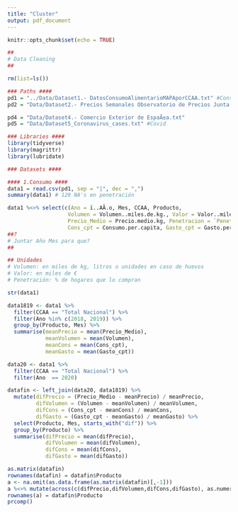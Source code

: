 ```yaml
---
title: "Cluster"
output: pdf_document
---
```


```r
knitr::opts_chunk$set(echo = TRUE)
```

```r
##
# Data Cleaning
##

rm(list=ls())

### Paths ####
pd1 = "../Data/Dataset1.- DatosConsumoAlimentarioMAPAporCCAA.txt" #Consumo
pd2 = "Data/Dataset2.- Precios Semanales Observatorio de Precios Junta de Andalucia.txt" #Precio

pd4 = "Data/Dataset4.- Comercio Exterior de EspaÃ±a.txt"
pd5 = "Data/Dataset5_Coronavirus_cases.txt" #Covid

### Libraries ####
library(tidyverse)
library(magrittr)
library(lubridate)

### Datasets ####

#### 1.Consumo ####
data1 = read.csv(pd1, sep = "|", dec = ",")
summary(data1) # 120 NA's en penetración

data1 %<>% select(c(Ano = ï..AÃ.o, Mes, CCAA, Producto,
                   Volumen = Volumen..miles.de.kg., Valor = Valor..miles.de.â... , 
                   Precio_Medio = Precio.medio.kg, Penetracion = `PenetraciÃ³n....`,
                   Cons_cpt = Consumo.per.capita, Gasto_cpt = Gasto.per.capita))
##?
# Juntar Año Mes para que? 
##

## Unidades
# Volumen: en miles de kg, litros o unidades en caso de huevos
# Valor: en miles de €
# Penetración: % de hogares que lo compran

str(data1)
```


```r
data1819 <- data1 %>%
  filter(CCAA == "Total Nacional") %>%
  filter(Ano %in% c(2018, 2019)) %>%
  group_by(Producto, Mes) %>%
  summarise(meanPrecio = mean(Precio_Medio),
            meanVolumen = mean(Volumen),
            meanCons = mean(Cons_cpt),
            meanGasto = mean(Gasto_cpt))

data20 <- data1 %>%
  filter(CCAA == "Total Nacional") %>%
  filter(Ano  == 2020)

datafin <- left_join(data20, data1819) %>%
  mutate(difPrecio = (Precio_Medio - meanPrecio) / meanPrecio,
         difVolumen = (Volumen - meanVolumen) / meanVolumen,
         difCons = (Cons_cpt - meanCons) / meanCons,
         difGasto = (Gasto_cpt - meanGasto) / meanGasto) %>%
  select(Producto, Mes, starts_with("dif")) %>%
  group_by(Producto) %>%
  summarise(difPrecio = mean(difPrecio),
            difVolumen = mean(difVolumen),
            difCons = mean(difCons),
            difGasto = mean(difGasto))

as.matrix(datafin)
rownames(datafin) = datafin$Producto
a <- na.omit(as.data.frame(as.matrix(datafin)[,-1]))
a %<>% mutate(across(c(difPrecio,difVolumen,difCons,difGasto), as.numeric))
rownames(a) = datafin$Producto
prcomp()
```

